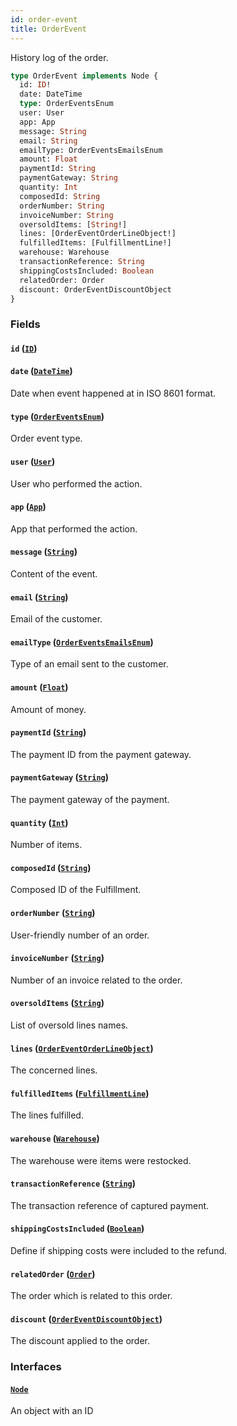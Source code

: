 ```yaml
---
id: order-event
title: OrderEvent
---
```



History log of the order.

```graphql
type OrderEvent implements Node {
  id: ID!
  date: DateTime
  type: OrderEventsEnum
  user: User
  app: App
  message: String
  email: String
  emailType: OrderEventsEmailsEnum
  amount: Float
  paymentId: String
  paymentGateway: String
  quantity: Int
  composedId: String
  orderNumber: String
  invoiceNumber: String
  oversoldItems: [String!]
  lines: [OrderEventOrderLineObject!]
  fulfilledItems: [FulfillmentLine!]
  warehouse: Warehouse
  transactionReference: String
  shippingCostsIncluded: Boolean
  relatedOrder: Order
  discount: OrderEventDiscountObject
}
```


### Fields

#### `id` ([`ID`](../../../developer/api-reference/scalars/id))




#### `date` ([`DateTime`](../../../developer/api-reference/scalars/date-time))

Date when event happened at in ISO 8601 format.


#### `type` ([`OrderEventsEnum`](../../../developer/api-reference/enums/order-events-enum))

Order event type.


#### `user` ([`User`](../../../developer/api-reference/objects/user))

User who performed the action.


#### `app` ([`App`](../../../developer/api-reference/objects/app))

App that performed the action.


#### `message` ([`String`](../../../developer/api-reference/scalars/string))

Content of the event.


#### `email` ([`String`](../../../developer/api-reference/scalars/string))

Email of the customer.


#### `emailType` ([`OrderEventsEmailsEnum`](../../../developer/api-reference/enums/order-events-emails-enum))

Type of an email sent to the customer.


#### `amount` ([`Float`](../../../developer/api-reference/scalars/float))

Amount of money.


#### `paymentId` ([`String`](../../../developer/api-reference/scalars/string))

The payment ID from the payment gateway.


#### `paymentGateway` ([`String`](../../../developer/api-reference/scalars/string))

The payment gateway of the payment.


#### `quantity` ([`Int`](../../../developer/api-reference/scalars/int))

Number of items.


#### `composedId` ([`String`](../../../developer/api-reference/scalars/string))

Composed ID of the Fulfillment.


#### `orderNumber` ([`String`](../../../developer/api-reference/scalars/string))

User-friendly number of an order.


#### `invoiceNumber` ([`String`](../../../developer/api-reference/scalars/string))

Number of an invoice related to the order.


#### `oversoldItems` ([`String`](../../../developer/api-reference/scalars/string))

List of oversold lines names.


#### `lines` ([`OrderEventOrderLineObject`](../../../developer/api-reference/objects/order-event-order-line-object))

The concerned lines.


#### `fulfilledItems` ([`FulfillmentLine`](../../../developer/api-reference/objects/fulfillment-line))

The lines fulfilled.


#### `warehouse` ([`Warehouse`](../../../developer/api-reference/objects/warehouse))

The warehouse were items were restocked.


#### `transactionReference` ([`String`](../../../developer/api-reference/scalars/string))

The transaction reference of captured payment.


#### `shippingCostsIncluded` ([`Boolean`](../../../developer/api-reference/scalars/boolean))

Define if shipping costs were included to the refund.


#### `relatedOrder` ([`Order`](../../../developer/api-reference/objects/order))

The order which is related to this order.


#### `discount` ([`OrderEventDiscountObject`](../../../developer/api-reference/objects/order-event-discount-object))

The discount applied to the order.


### Interfaces

#### [`Node`](../../../developer/api-reference/interfaces/node) 

An object with an ID




